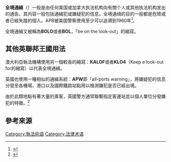 {{expert|time=2016-02-02T11:22:02+00:00}}
{{otheruses|other=一款第三人称射击游戏和动作冒险游戏|全面通緝 (遊戲)}}
'''全境通緝'''（{{lang-en|'''all-points bulletin'''}}）一般是由任何美国或加拿大执法机构向有關个人或其他执法机构发出的通告。其内容一般包括通緝犯或嫌疑犯的信息。全境通缉的目的一般都是危險或者已經失蹤的個人。APB被美国警察使用至少可以追溯到1960年<ref>{{Cite web |url=http://www.etymonline.com/index.php?term=APB |title=存档副本 |accessdate=2016-02-02 |archive-date=2016-03-03 |archive-url=https://web.archive.org/web/20160303221641/http://www.etymonline.com/index.php?term=APB |dead-url=no }}</ref>。

全境通緝又被稱為'''BOLO'''或者'''BOL'''，「be on the look-out」的縮寫。

== 其他英聯邦王國用法 ==
澳大利亞執法機構使用另一個較長的縮寫：'''KALOF'''或者'''KLO4'''（Keep a look-out for的縮寫）以代表全境通緝。

英國也使用一種相似的通緝系統：'''APW'''即「all-ports warning」，將嫌疑犯的信息分發至各機場，港口以及國際鐵路站點用以檢測嫌犯是否已經出境。

由於此類地點有著大量的乘客，英國警方通常聯繫指定客運站並以個人單位分發嫌犯的特徵。<ref>{{cite web|url=http://www.policespecials.com/forum/index.php?showtopic=47046&st=0&gopid=927104&|title=All Points Bulletin/All Ports Warning|publisher=Police Specials|accessdate=2010-06-15|deadurl=yes|archiveurl=https://web.archive.org/web/20090519011808/http://www.policespecials.com/forum/index.php?showtopic=47046&st=0&gopid=927104&|archivedate=2009-05-19}}</ref>

== 參考來源 ==
{{reflist}}

[[Category:執法術語|Category:執法術語]]
[[Category:法律术语|Category:法律术语]]